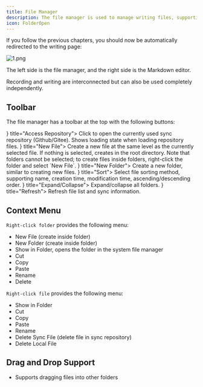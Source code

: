 ```yaml
---
title: File Manager
description: The file manager is used to manage writing files, supporting operations like create, delete, rename, and is associated with sync repositories.
icon: FolderOpen
---
```



If you follow the previous chapters, you should now be automatically redirected to the writing page:

![1.png](https://s2.loli.net/2025/05/26/ZQHCG65VeY4Knqb.png)

The left side is the file manager, and the right side is the Markdown editor.

Recording and writing are interconnected but can also be used completely independently.

## Toolbar

The file manager has a toolbar at the top with the following buttons:

<Cards>
  <Card icon={<CloudCog />} title="Access Repository">
    Click to open the currently used sync repository (Github/Gitee). Shows loading state when loading repository files.
  </Card>
  <Card icon={<FilePlus />} title="New File">
    Create a new file at the same level as the currently selected file. If nothing is selected, creates in the root directory. Note that folders cannot be selected; to create files inside folders, right-click the folder and select `New File`.
  </Card>
  <Card icon={<FolderPlus />} title="New Folder">
    Create a new folder, similar to creating new files.
  </Card>
  <Card icon={<SortAsc />} title="Sort">
    Select file sorting method, supporting name, creation time, modification time, ascending/descending order.
  </Card>
  <Card icon={<ChevronsDownUp />} title="Expand/Collapse">
    Expand/collapse all folders.
  </Card>
  <Card icon={<FolderSync />} title="Refresh">
    Refresh file list and sync information.
  </Card>
</Cards>

## Context Menu

`Right-click folder` provides the following menu:

- New File (create inside folder)
- New Folder (create inside folder)
- Show in Folder, opens the folder in the system file manager
- Cut
- Copy
- Paste
- Rename
- Delete

`Right-click file` provides the following menu:

- Show in Folder
- Cut
- Copy
- Paste
- Rename
- Delete Sync File (delete file in sync repository)
- Delete Local File

## Drag and Drop Support

- Supports dragging files into other folders
